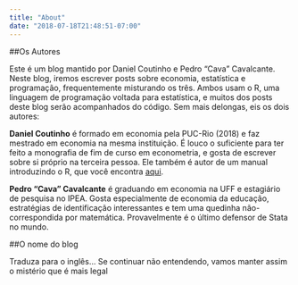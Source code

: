 ```yaml
---
title: "About"
date: "2018-07-18T21:48:51-07:00"
---
```


##Os Autores

Este é um blog mantido por Daniel Coutinho e Pedro "Cava" Cavalcante. Neste blog, iremos escrever posts sobre economia, estatística e programação, frequentemente misturando os três. Ambos usam o R, uma linguagem de programação voltada para estatística, e muitos dos posts deste blog serão acompanhados do código. Sem mais delongas, eis os dois autores:

**Daniel Coutinho** é formado em economia pela PUC-Rio (2018) e faz mestrado em economia na mesma instituição. É louco o suficiente para ter feito a monografia de fim de curso em econometria, e gosta de escrever sobre si próprio na terceira pessoa. Ele também é autor de um manual introduzindo o R, que você encontra [aqui](https://danmrc.github.io/R-para-Economistas/). 

**Pedro "Cava" Cavalcante** é graduando em economia na UFF e estagiário de pesquisa no IPEA. Gosta especialmente de economia da educação, estratégias de identificação interessantes e tem uma quedinha não-correspondida por matemática. Provavelmente é o último defensor de Stata no mundo. 


##O nome do blog

Traduza para o inglês... Se continuar não entendendo, vamos manter assim o mistério que é mais legal
